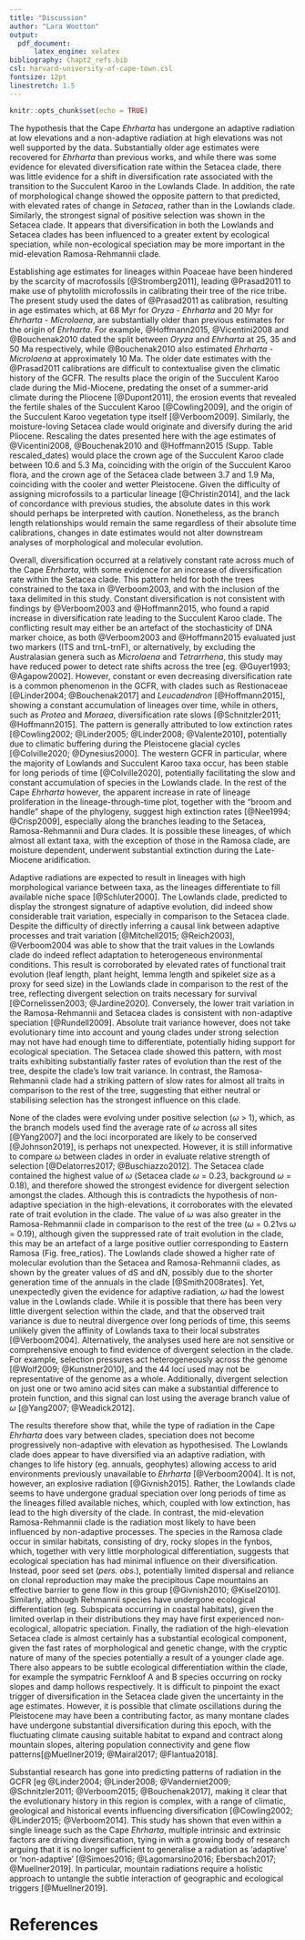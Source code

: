 ```yaml
---
title: "Discussion"
author: "Lara Wootton"
output: 
  pdf_document:
      latex_engine: xelatex
bibliography: Chapt2_refs.bib
csl: harvard-university-of-cape-town.csl
fontsize: 12pt
linestretch: 1.5
---
```


```r
knitr::opts_chunk$set(echo = TRUE)
```



The hypothesis that the Cape _Ehrharta_ has undergone an adaptive radiation at low elevations and a non-adaptive radiation at high elevations was not well supported by the data. Substantially older age estimates were recovered for _Ehrharta_ than previous works, and while there was some evidence for elevated diversification rate within the Setacea clade, there was little evidence for a shift in diversification rate associated with the transition to the Succulent Karoo in the Lowlands Clade. In addition, the rate of morphological change showed the opposite pattern to that predicted, with elevated rates of change in _Setacea_, rather than in the Lowlands clade. Similarly, the strongest signal of positive selection was shown in the Setacea clade. It appears that diversification in both the Lowlands and Setacea clades has been influenced to a greater extent by ecological speciation, while non-ecological speciation may be more important in the mid-elevation Ramosa-Rehmannii clade. 

Establishing age estimates for lineages within Poaceae have been hindered by the scarcity of macrofossils [@Stromberg2011], leading @Prasad2011 to make use of phytolith microfossils in calibrating their tree of the rice tribe. The present study used the dates of @Prasad2011 as calibration, resulting in age estimates which, at 68 Myr for _Oryza_ - _Ehrharta_ and 20 Myr for _Ehrharta_ - _Microlaena_, are substantially older than previous estimates for the origin of _Ehrharta_. For example, @Hoffmann2015, @Vicentini2008 and @Bouchenak2010 dated the split between _Oryza_ and _Ehrharta_ at 25, 35 and 50 Ma respectively, while @Bouchenak2010 also estimated _Ehrharta_ - _Microlaena_ at approximately 10 Ma. The older date estimates with the @Prasad2011 calibrations are difficult to contextualise given the climatic history of the GCFR. The results place the origin of the Succulent Karoo clade during the Mid-Miocene, predating the onset of a summer-arid climate during the Pliocene [@Dupont2011], the erosion events that revealed the fertile shales of the Succulent Karoo [@Cowling2009], and the origin of the Succulent Karoo vegetation type itself [@Verboom2009]. Similarly, the moisture-loving Setacea clade would originate and diversify during the arid Pliocene. Rescaling the dates presented here with the age estimates of @Vicentini2008, @Bouchenak2010 and @Hoffmann2015 (Supp. Table rescaled_dates) would place the crown age of the Succulent Karoo clade between 10.6 and 5.3 Ma, coinciding with the origin of the Succulent Karoo flora, and the crown age of the Setacea clade between 3.7 and 1.9 Ma, coinciding with the cooler and wetter Pleistocene. Given the difficulty of assigning microfossils to a particular lineage [@Christin2014], and the lack of concordance with previous studies, the absolute dates in this work should perhaps be interpreted with caution. Nonetheless, as the branch length relationships would remain the same regardless of their absolute time calibrations, changes in date estimates would not alter downstream analyses of morphological and molecular evolution.         

Overall, diversification occurred at a relatively constant rate across much of the Cape _Ehrharta_, with some evidence for an increase of diversification rate within the Setacea clade. This pattern held for both the trees constrained to the taxa in @Verboom2003, and with the inclusion of the taxa delimited in this study. Constant diversification is not consistent with findings by @Verboom2003 and @Hoffmann2015, who found a rapid increase in diversification rate leading to the Succulent Karoo clade. The conflicting result may either be an artefact of the stochasticity of DNA marker choice, as both @Verboom2003 and @Hoffmann2015 evaluated just two markers (ITS and trnL-trnF), or alternatively, by excluding the Australasian genera such as _Microlaena_ and _Tetrarrhena_, this study may have reduced power to detect rate shifts across the tree [eg. @Guyer1993; @Agapow2002]. However, constant or even decreasing diversification rate is a common phenomenon in the GCFR, with clades such as Restionaceae [@Linder2004; @Bouchenak2017] and _Leucadendron_ [@Hoffmann2015], showing a constant accumulation of lineages over time, while in others, such as _Protea_ and _Moraea_, diversification rate slows [@Schnitzler2011; @Hoffmann2015]. The pattern is generally attributed to low extinction rates [@Cowling2002; @Linder2005; @Linder2008; @Valente2010], potentially due to climatic buffering during the Pleistocene glacial cycles [@Colville2020; @Dynesius2000]. The western GCFR in particular, where the majority of Lowlands and Succulent Karoo taxa occur, has been stable for long periods of time [@Colville2020], potentially facilitating the slow and constant accumulation of species in the Lowlands clade. In the rest of the Cape _Ehrharta_ however, the apparent increase in rate of lineage proliferation in the lineage-through-time plot, together with the "broom and handle" shape of the phylogeny, suggest high extinction rates [@Nee1994; @Crisp2009], especially along the branches leading to the Setacea, Ramosa-Rehmannii and Dura clades. It is possible these lineages, of which almost all extant taxa, with the exception of those in the Ramosa clade, are moisture dependent, underwent substantial extinction during the Late-Miocene aridification.

Adaptive radiations are expected to result in lineages with high morphological variance between taxa, as the lineages differentiate to fill available niche space [@Schluter2000]. The Lowlands clade, predicted to display the strongest signature of adaptive evolution, did indeed show considerable trait variation, especially in comparison to the Setacea clade. Despite the difficulty of directly inferring a causal link between adaptive processes and trait variation [@Mitchell2015; @Reich2003], @Verboom2004 was able to show that the trait values in the Lowlands clade do indeed reflect adaptation to heterogeneous environmental conditions. This result is corroborated by elevated rates of functional trait evolution (leaf length, plant height, lemma length and spikelet size as a proxy for seed size) in the Lowlands clade in comparison to the rest of the tree, reflecting divergent selection on traits necessary for survival [@Cornelissen2003; @Jardine2020]. Conversely, the lower trait variation in the Ramosa-Rehmannii and Setacea clades is consistent with non-adaptive speciation [@Rundell2009]. Absolute trait variance however, does not take evolutionary time into account and young clades under strong selection may not have had enough time to differentiate, potentially hiding support for ecological speciation. The Setacea clade showed this pattern, with most traits exhibiting substantially faster rates of evolution than the rest of the tree, despite the clade's low trait variance. In contrast, the Ramosa-Rehmannii clade had a striking pattern of slow rates for almost all traits in comparison to the rest of the tree, suggesting that either neutral or stabilising selection has the strongest influence on this clade.  

None of the clades were evolving under positive selection ($\omega$ > 1), which, as the branch models used find the average rate of $\omega$ across all sites [@Yang2007] and the loci incorporated are likely to be conserved [@Johnson2019], is perhaps not unexpected. However, it is still informative to compare $\omega$ between clades in order in evaluate relative strength of selection [@Delatorres2017; @Buschiazzo2012]. The Setacea clade contained the highest value of $\omega$ (Setacea clade $\omega$ = 0.23, background $\omega$ = 0.18), and therefore showed the strongest evidence for divergent selection amongst the clades. Although this is contradicts the hypothesis of non-adaptive speciation in the high-elevations, it corroborates with the elevated rate of trait evolution in the clade. The value of  $\omega$ was also greater in the Ramosa-Rehmannii clade in comparison to the rest of the tree ($\omega$ = 0.21vs  $\omega$ = 0.19), although given the suppressed rate of trait evolution in the clade, this may be an artefact of a large positive outlier corresponding to Eastern Ramosa (Fig. free_ratios). The Lowlands clade showed a higher rate of molecular evolution than the Setacea and Ramosa-Rehmannii clades, as shown by the greater values of dS and dN, possibly due to the shorter generation time of the annuals in the clade [@Smith2008rates]. Yet, unexpectedly given the evidence for adaptive radiation, $\omega$ had the lowest value in the Lowlands clade. While it is possible that there has been very little divergent selection within the clade, and that the observed trait variance is due to neutral divergence over long periods of time, this seems unlikely given the affinity of Lowlands taxa to their local substrates [@Verboom2004]. Alternatively, the analyses used here are not sensitive or comprehensive enough to find evidence of divergent selection in the clade. For example, selection pressures act heterogeneously across the genome [@Wolf2009; @Kunstner2010], and the 44 loci used may not be representative of the genome as a whole. Additionally, divergent selection on just one or two amino acid sites can make a substantial difference to protein function, and this signal can lost using the average branch value of $\omega$ [@Yang2007; @Weadick2012].

The results therefore show that, while the type of radiation in the Cape _Ehrharta_ does vary between clades, speciation does not become progressively non-adaptive with elevation as hypothesised. The Lowlands clade does appear to have diversified via an adaptive radiation, with changes to life history (eg. annuals, geophytes) allowing access to arid environments previously unavailable to _Ehrharta_ [@Verboom2004]. It is not, however, an explosive radiation [@Givnish2015]. Rather, the Lowlands clade seems to have undergone gradual speciation over long periods of time as the lineages filled available niches, which, coupled with low extinction, has lead to the high diversity of the clade. In contrast, the mid-elevation Ramosa-Rehmannii clade is the radiation most likely to have been influenced by non-adaptive processes. The species in the Ramosa clade occur in similar habitats, consisting of dry, rocky slopes in the fynbos, which, together with very little morphological differentiation, suggests that ecological speciation has had minimal influence on their diversification. Instead, poor seed set (_pers. obs._), potentially limited dispersal and reliance on clonal reproduction may make the precipitous Cape mountains an effective barrier to gene flow in this group [@Givnish2010; @Kisel2010]. Similarly, although Rehmannii species have undergone ecological differentiation (eg. Subspicata occurring in coastal habitats), given the limited overlap in their distributions they may have first experienced non-ecological, allopatric speciation. Finally, the radiation of the high-elevation Setacea clade is almost certainly has a substantial ecological component, given the fast rates of morphological and genetic change, with the cryptic nature of many of the species potentially a result of a younger clade age. There also appears to be subtle ecological differentiation within the clade, for example the sympatric Fernkloof A and B species occurring on rocky slopes and damp hollows respectively. It is difficult to pinpoint the exact trigger of diversification in the Setacea clade given the uncertainty in the age estimates. However, it is possible that climate oscillations during the Pleistocene may have been a contributing factor, as many montane clades have undergone substantial diversification during this epoch, with the fluctuating climate causing suitable habitat to expand and contract along mountain slopes, altering population connectivity and gene flow patterns[@Muellner2019; @Mairal2017; @Flantua2018].  

Substantial research has gone into predicting patterns of radiation in the GCFR [eg @Linder2004; @Linder2008; @Vanderniet2009; @Schnitzler2011; @Verboom2015; @Bouchenak2017], making it clear that the evolutionary history in this region is complex, with a range of climatic, geological and historical events influencing diversification [@Cowling2002; @Linder2015; @Verboom2014]. This study has shown that even within a single lineage such as the Cape _Ehrharta_, multiple intrinsic and extrinsic factors are driving diversification, tying in with a growing body of research arguing that it is no longer sufficient to generalise a radiation as 'adaptive' or 'non-adaptive' [@Simoes2016; @Lagomarsino2016; Ebersbach2017; @Muellner2019]. In particular, mountain radiations require a holistic approach to untangle the subtle interaction of geographic and ecological triggers [@Muellner2019].



# References





